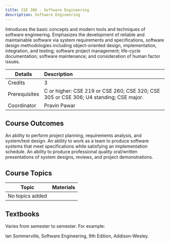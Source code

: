 ```yaml
---
title: CSE 308 - Software Engineering
description: Software Engineering
---
```


Introduces the basic concepts and modern tools and techniques of software engineering. Emphasizes the development of reliable and maintainable software via system requirements and specifications, software design methodologies including object-oriented design, implementation, integration, and testing; software project management; life-cycle documentation; software maintenance; and consideration of human factor issues.

| Details       | Description                                                                           |
| ------------- | :------------------------------------------------------------------------------------ |
| Credits       | 3                                                                                     |
| Prerequisites | C or higher: CSE 219 or CSE 260; CSE 320; CSE 305 or CSE 306; U4 standing; CSE major. |
| Coordinator   | Pravin Pawar                                                                          |

## Course Outcomes

An ability to perform project planning, requirements analysis, and system&#x2F;test design.
An ability to work as a team to produce software systems that meet specifications while satisfying an implementation schedule.
An ability to produce professional quality oral&#x2F;written presentations of system designs, reviews, and project demonstrations.

## Course Topics

| Topic           | Materials |
| --------------- | --------- |
| No topics added |           |

## Textbooks

Varies from semester to semester. For example:

Ian Sommerville, Software Engineering, 9th Edition, Addison-Wesley.
